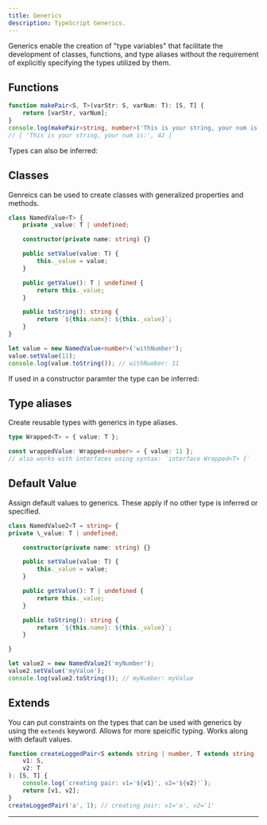 ```yaml
---
title: Generics
description: TypeScript Generics.
---
```


Generics enable the creation of "type variables" that facilitate the development of classes, functions, and type aliases without the requirement of explicitly specifying the types utilized by them.

## Functions

```ts copy
function makePair<S, T>(varStr: S, varNum: T): [S, T] {
	return [varStr, varNum];
}
console.log(makePair<string, number>('This is your string, your num is:', 42));
// [ 'This is your string, your num is:', 42 ]
```

Types can also be inferred:

## Classes

Genreics can be used to create classes with generalized properties and methods.

```ts copy
class NamedValue<T> {
	private _value: T | undefined;

	constructor(private name: string) {}

	public setValue(value: T) {
		this._value = value;
	}

	public getValue(): T | undefined {
		return this._value;
	}

	public toString(): string {
		return `${this.name}: ${this._value}`;
	}
}

let value = new NamedValue<number>('withNumber');
value.setValue(11);
console.log(value.toString()); // withNumber: 11
```

If used in a constructor paramter the type can be inferred:

## Type aliases

Create reusable types with generics in type aliases.

```ts copy
type Wrapped<T> = { value: T };

const wrappedValue: Wrapped<number> = { value: 11 };
// also works with interfaces using syntax: `interface Wrapped<T> {`
```

## Default Value

Assign default values to generics. These apply if no other type is inferred or specified.

```ts copy
class NamedValue2<T = string> {
private \_value: T | undefined;

    constructor(private name: string) {}

    public setValue(value: T) {
    	this._value = value;
    }

    public getValue(): T | undefined {
    	return this._value;
    }

    public toString(): string {
    	return `${this.name}: ${this._value}`;
    }

}

let value2 = new NamedValue2('myNumber');
value2.setValue('myValue');
console.log(value2.toString()); // myNumber: myValue
```

## Extends

You can put constraints on the types that can be used with generics by using the `extends` keyword. Allows for more speicific typing. Works along with default values.

```ts copy
function createLoggedPair<S extends string | number, T extends string | number>(
	v1: S,
	v2: T
): [S, T] {
	console.log(`creating pair: v1='${v1}', v2='${v2}'`);
	return [v1, v2];
}
createLoggedPair('a', 1); // creating pair: v1='a', v2='1'
```

---
